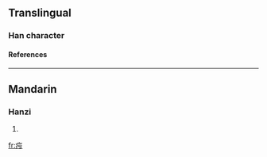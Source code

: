 ==Translingual==
===Han character===
{{Han char|rn=104|rad=疒|as=03|sn=8|four=|canj=大一一尸 (KMMS), X大一一尸 (XKMMS)}}

{{substub}}
====References====
{{Han ref|kx=0769.220|dkj=22031|hdz=42660.040|uh=759E|ud=30110}}

----
==Mandarin==
===Hanzi===
{{cmn-hanzi|pin=[[xū]] ([[xu1]])|wg=hsü<sup>1</sup>}}
# {{defn|Mandarin}}

[[fr:疞]]